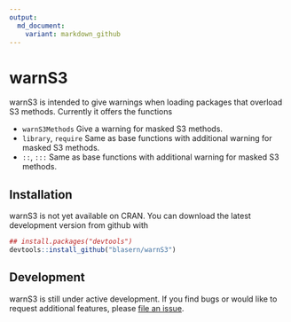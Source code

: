 ```yaml
---
output: 
  md_document:
    variant: markdown_github
---
```


# warnS3

warnS3 is intended to give warnings when loading packages that overload S3 methods. Currently it offers the functions

* `warnS3Methods` Give a warning for masked S3 methods.
* `library`, `require` Same as base functions with additional warning for masked S3 methods. 
* `::`, `:::` Same as base functions with additional warning for masked S3 methods. 

## Installation
warnS3 is not yet available on CRAN. You can download the latest development version from github with

```r
## install.packages("devtools")
devtools::install_github("blasern/warnS3")
```

## Development
warnS3 is still under active development. If you find bugs or would like to request additional features, please [file an issue](https://github.com/blasern/warnS3/issues). 
